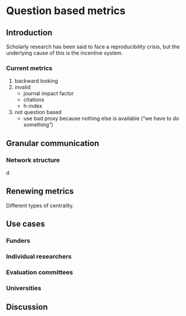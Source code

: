 # Question based metrics

## Introduction

Scholarly research has been said to face a reproducibility crisis, but the underlying cause of this is the incentive system. 

### Current metrics

1. backward looking
2. invalid
    * journal impact factor
    * citations
    * h-index
3. not question based
    * use bad proxy because nothing else is available ("we have to do something")

## Granular communication

### Network structure

d

## Renewing metrics

Different types of centrality.

## Use cases

### Funders

### Individual researchers

### Evaluation committees

### Universities

## Discussion



